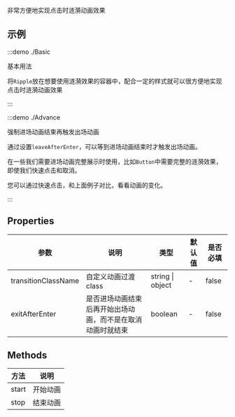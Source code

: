非常方便地实现点击时涟漪动画效果

## 示例

:::demo ./Basic

基本用法

将`Ripple`放在想要使用涟漪效果的容器中，配合一定的样式就可以很方便地实现点击时涟漪动画效果

:::

:::demo ./Advance

强制进场动画结束再触发出场动画

通过设置`leaveAfterEnter`，可以等到进场动画结束时才触发出场动画。

在一些我们需要进场动画完整展示时使用，比如`Button`中需要完整的涟漪效果，即使我们快速点击和取消。

您可以通过快速点击，和上面例子对比，看看动画的变化。

:::

## Properties

| 参数 | 说明 | 类型 | 默认值 | 是否必填 |
| --- | --- | --- | --- | --- |
| transitionClassName | 自定义动画过渡 class | string \| object | - | false |
| exitAfterEnter | 是否进场动画结束后再开始出场动画，而不是在取消动画时就结束 | boolean | - | false |

## Methods

| 方法  | 说明     |
| ----- | -------- |
| start | 开始动画 |
| stop  | 结束动画 |

